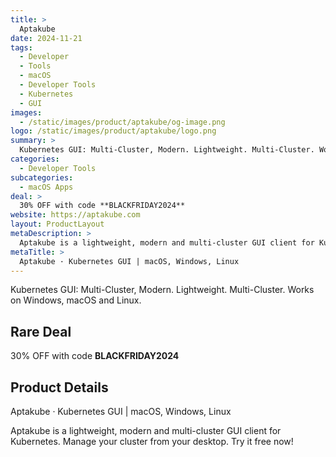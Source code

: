 ```yaml
---
title: >
  Aptakube
date: 2024-11-21
tags:
  - Developer
  - Tools
  - macOS
  - Developer Tools
  - Kubernetes
  - GUI
images:
  - /static/images/product/aptakube/og-image.png
logo: /static/images/product/aptakube/logo.png
summary: >
  Kubernetes GUI: Multi-Cluster, Modern. Lightweight. Multi-Cluster. Works on Windows, macOS and Linux.
categories:
  - Developer Tools
subcategories:
  - macOS Apps
deal: >
  30% OFF with code **BLACKFRIDAY2024**
website: https://aptakube.com
layout: ProductLayout
metaDescription: >
  Aptakube is a lightweight, modern and multi-cluster GUI client for Kubernetes. Manage your cluster from your desktop. Try it free now!
metaTitle: >
  Aptakube · Kubernetes GUI | macOS, Windows, Linux
---
```

Kubernetes GUI: Multi-Cluster, Modern. Lightweight. Multi-Cluster. Works on Windows, macOS and Linux.

## Rare Deal

30% OFF with code **BLACKFRIDAY2024**

## Product Details
Aptakube · Kubernetes GUI | macOS, Windows, Linux

Aptakube is a lightweight, modern and multi-cluster GUI client for Kubernetes. Manage your cluster from your desktop. Try it free now!
